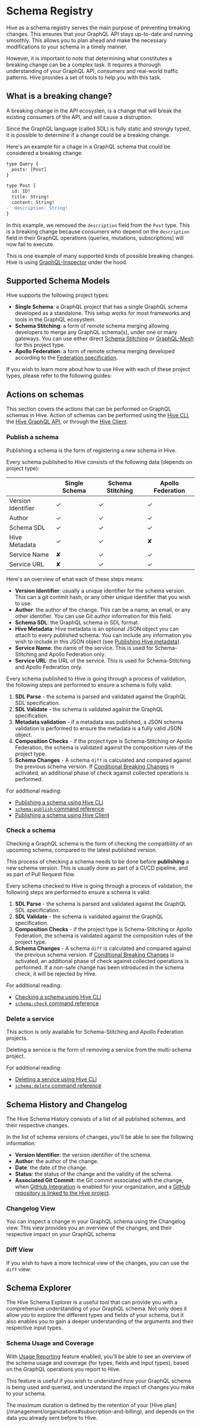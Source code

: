 
# Schema Registry

Hive as a schema registry serves the main purpose of preventing breaking changes. This ensures that
your GraphQL API stays up-to-date and running smoothly. This allows you to plan ahead and make the
necessary modifications to your schema in a timely manner.

However, it is important to note that determining what constitutes a breaking change can be a
complex task. It requires a thorough understanding of your GraphQL API, consumers and real-world
traffic patterns. Hive provides a set of tools to help you with this task.

## What is a breaking change?

A breaking change in the API ecosysten, is a change that will break the existing consumers of the
API, and will cause a distruption.

Since the GraphQL language (called SDL) is fully static and strongly typed, it is possible to
determine if a change could be a breaking change.

Here's an example for a chage in a GraphQL schema that could be considered a breaking change:

```diff copy=false
type Query {
  posts: [Post]
}

type Post {
  id: ID!
  title: String!
  content: String!
-  description: String!
}
```

In this example, we removed the `description` field from the `Post` type. This is a breaking change
because consumers who depend on the `description` field in their GraphQL operations (queries,
mutations, subscriptions) will now fail to execute.

This is one example of many supported kinds of possible breaking changes. Hive is using
[GraphQL-Inspector](https://the-guild.dev/graphql/inspector) under the hood.

## Supported Schema Models

Hive supports the following project types:

- **Single Schema**: a GraphQL project that has a single GraphQL schema developed as a standalone.
  This setup works for most frameworks and tools in the GraphQL ecosystem.
- **Schema Stitching**: a form of remote schema merging allowing developers to merge any GraphQL
  schema(s), under one or many gateways. You can use either direct
  [Schema Stitching](https://the-guild.dev/graphql/stitching) or
  [GraphQL-Mesh](https://the-guild.dev/graphql/mesh) for this project type.
- **Apollo Federation**: a form of remote schema merging developed according to the
  [Federation specification](https://www.apollographql.com/docs/federation/subgraph-spec/).

If you wish to learn more about how to use Hive with each of these project types, please refer to
the following guides:

<Cards>
  <Card arrow title="Single Schema" href="/get-started/single-project" />
  <Card arrow title="Schema-Stitching" href="/self-hosting/schema-stitching-project" />
  <Card arrow title="Apollo Federation" href="/self-hosting/apollo-federation" />
</Cards>

## Actions on schemas

This section covers the actions that can be performed on GraphQL schemas in Hive. Action of schemas
can be performed using the [Hive CLI](/api-reference/cli), the
[Hive GraphQL API](/api-reference/graphql-api), or through the [Hive Client](/api-reference/client).

### Publish a schema

Publishing a schema is the form of registering a new schema in Hive.

Every schema published to Hive consists of the following data (depends on project type):

|                    | Single Schema | Schema Stitching | Apollo Federation |
| ------------------ | ------------- | ---------------- | ----------------- |
| Version Identifier | ✓             | ✓                | ✓                 |
| Author             | ✓             | ✓                | ✓                 |
| Schema SDL         | ✓             | ✓                | ✓                 |
| Hive Metadata      | ✓             | ✓                | ✘                 |
| Service Name       | ✘             | ✓                | ✓                 |
| Service URL        | ✘             | ✓                | ✓                 |

Here's an overview of what each of these steps means:

- **Version Identifier**: usually a unique identifier for the schema version. This can a git commit
  hash, or any other unique identifier that you wish to use.
- **Author**: the author of the change. This can be a name, an email, or any other identifier. You
  can use Git author information for this field.
- **Schema SDL**: the GraphQL schema in SDL format.
- **Hive Metadata**: Hive metadata is an optional JSON object you can attach to every published
  schema. You can include any information you wish to include in this JSON object (see
  [Publishing Hive metadata](/api-reference/cli#hive-metadata)).
- **Service Name**: the name of the service. This is used for Schema-Stitching and Apollo Federation
  only.
- **Service URL**: the URL of the service. This is used for Schema-Stitching and Apollo Federation
  only.

Every schema published to Hive is going through a process of validation, the following steps are
performed to ensure a schema is fully valid:

1. **SDL Parse** - the schema is parsed and validated against the GraphQL SDL specification.
2. **SDL Validate** - the schema is validated against the GraphQL specification.
3. **Metadata validation** - if a metadata was published, a JSON schema validation is performed to
   ensure the metadata is a fully valid JSON object.
4. **Composition Checks** - if the project type is Schema-Stitching or Apollo Federation, the schema
   is validated against the composition rules of the project type.
5. **Schema Changes** - A schema `diff` is calculated and compared against the previous schema
   version. If [Conditional Breaking Changes](/management/targets#conditional-breaking-changes) is
   activated, an additional phase of check against collected operations is performed.

For additional reading:

- [Publishing a schema using Hive CLI](/api-reference/cli#publish-a-schema)
- [`schema:publish` command reference](/api-reference/cli#hive-schemapublish-file)
- [Publishing a schema using Hive Client](/api-reference/client)

### Check a schema

Checking a GraphQL schema is the form of checking the compatbility of an upcoming schema, compared
to the latest published version.

This process of checking a schema needs to be done before **publishing** a new schema version. This
is usually done as part of a CI/CD pipeline, and as part of Pull Request flow.

Every schema checked to Hive is going through a process of validation, the following steps are
performed to ensure a schema is valid:

1. **SDL Parse** - the schema is parsed and validated against the GraphQL SDL specification.
2. **SDL Validate** - the schema is validated against the GraphQL specification.
3. **Composition Checks** - if the project type is Schema-Stitching or Apollo Federation, the schema
   is validated against the composition rules of the project type.
4. **Schema Changes** - A schema `diff` is calculated and compared against the previous schema
   version. If [Conditional Breaking Changes](/management/targets#conditional-breaking-changes) is
   activated, an additional phase of check against collected operations is performed. If a non-safe
   change has been introduced in the schema check, it will be rejected by Hive.

For additional reading:

- [Checking a schema using Hive CLI](/api-reference/cli#check-a-schema)
- [`schema:check` command reference](/api-reference/cli#hive-schemacheck-file)

### Delete a service

<Callout type="info">
  This action is only available for Schema-Stitching and Apollo Federation projects.
</Callout>

Deleting a service is the form of removing a service from the multi-schema project.

For additional reading:

- [Deleting a service using Hive CLI](/api-reference/cli#delete-a-schema)
- [`schema:delete` command reference](/api-reference/cli#hive-schemadelete-service)

## Schema History and Changelog

The Hive Schema History consists of a list of all published schemas, and their respective changes.

In the list of schema versions of changes, you'll be able to see the following information:

- **Version Identifier**: the version identifier of the schema.
- **Author**: the author of the change.
- **Date**: the date of the change.
- **Status**: the status of the change and the validity of the schema.
- **Associated Git Commit**: the Git commit associated with the change, when
  [GitHub Integration](/management/organizations#github) is enabled for your organization, and a
  [GitHub repository is linked to the Hive project](/management/projects#github-repository).

### Changelog View

You can inspect a change in your GraphQL schema using the Changelog view. This view provides you an
overview of the changes, and their respective impact on your GraphQL schema:

<NextImage
  alt="Schema History Changelog"
  src={schemaHistoryImage}
  className="mt-6 max-w-2xl drop-shadow-md"
/>

### Diff View

If you wish to have a more technical view of the changes, you can use the `diff` view:

<NextImage
  alt="Schema History Diff"
  src={schemaHistoryDiffImage}
  className="mt-6 max-w-2xl drop-shadow-md"
/>

## Schema Explorer

The Hive Schema Explorer is a useful tool that can provide you with a comprehensive understanding of
your GraphQL schema. Not only does it allow you to explore the different types and fields of your
schema, but it also enables you to gain a deeper understanding of the arguments and their respective
input types.

<NextImage
  alt="Schema Explorer"
  src={schemaExplorerImage}
  className="mt-10 max-w-2xl drop-shadow-md"
/>

### Schema Usage and Coverage

With [Usage Reporting](/features/usage-reporting) feature enabled, you'll be able to see an overview
of the schema usage and coverage (for types, fields and input types), based on the GraphQL
operations you report to Hive.

This feature is useful if you wish to understand how your GraphQL schema is being used and queried,
and understand the impact of changes you make to your schema.

<Callout type="info">
  The maximum duration is defined by the retention of your [Hive
  plan](/management/organizations#subscription-and-billing), and depends on the data you already
  sent before to Hive.
</Callout>
